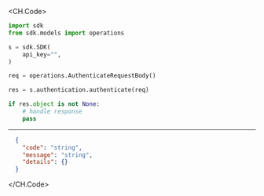 
<CH.Code>
```python Authenticate.py
import sdk
from sdk.models import operations

s = sdk.SDK(
    api_key="",
)

req = operations.AuthenticateRequestBody()

res = s.authentication.authenticate(req)

if res.object is not None:
    # handle response
    pass
```
---

```json Example Response
  {
    "code": "string",
    "message": "string",
    "details": {}
  }
```
</CH.Code>

